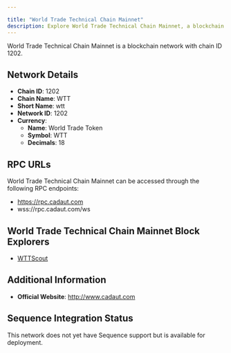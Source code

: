 ```yaml
---

title: "World Trade Technical Chain Mainnet"
description: Explore World Trade Technical Chain Mainnet, a blockchain network with chain ID 1202. Learn about its native currency, World Trade Token, and how to interact with the network.
---
```




World Trade Technical Chain Mainnet is a blockchain network with chain ID 1202.

## Network Details

- **Chain ID**: 1202
- **Chain Name**: WTT
- **Short Name**: wtt
- **Network ID**: 1202
- **Currency**: 
  - **Name**: World Trade Token
  - **Symbol**: WTT
  - **Decimals**: 18

## RPC URLs

World Trade Technical Chain Mainnet can be accessed through the following RPC endpoints:

- https://rpc.cadaut.com
- wss://rpc.cadaut.com/ws

## World Trade Technical Chain Mainnet Block Explorers

- [WTTScout](https://explorer.cadaut.com)

## Additional Information

- **Official Website**: http://www.cadaut.com

## Sequence Integration Status

This network does not yet have Sequence support but is available for deployment.
